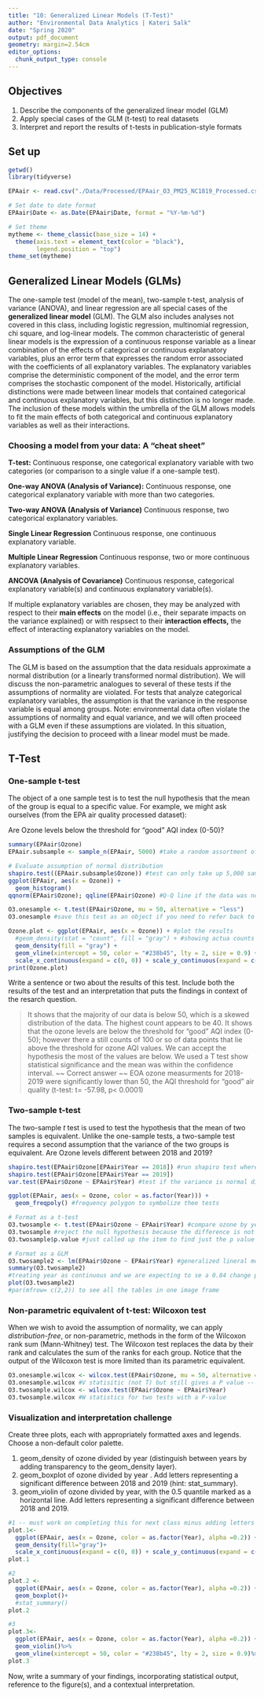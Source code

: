```yaml
---
title: "10: Generalized Linear Models (T-Test)"
author: "Environmental Data Analytics | Kateri Salk"
date: "Spring 2020"
output: pdf_document
geometry: margin=2.54cm
editor_options: 
  chunk_output_type: console
---
```


## Objectives
1. Describe the components of the generalized linear model (GLM)
2. Apply special cases of the GLM (t-test) to real datasets
3. Interpret and report the results of t-tests in publication-style formats

## Set up
```r
getwd()
library(tidyverse)

EPAair <- read.csv("./Data/Processed/EPAair_O3_PM25_NC1819_Processed.csv")

# Set date to date format
EPAair$Date <- as.Date(EPAair$Date, format = "%Y-%m-%d")

# Set theme
mytheme <- theme_classic(base_size = 14) +
  theme(axis.text = element_text(color = "black"), 
        legend.position = "top")
theme_set(mytheme)
```

## Generalized Linear Models (GLMs)

The one-sample test (model of the mean), two-sample t-test, analysis of variance (ANOVA), and linear regression are all special cases of the **generalized linear model** (GLM). The GLM also includes analyses not covered in this class, including logistic regression, multinomial regression, chi square, and log-linear models. The common characteristic of general linear models is the expression of a continuous response variable as a linear combination of the effects of categorical or continuous explanatory variables, plus an error term that expresses the random error associated with the coefficients of all explanatory variables. The explanatory variables comprise the deterministic component of the model, and the error term comprises the stochastic component of the model. Historically, artificial distinctions were made between linear models that contained categorical and continuous explanatory variables, but this distinction is no longer made. The inclusion of these models within the umbrella of the GLM allows models to fit the main effects of both categorical and continuous explanatory variables as well as their interactions. 

### Choosing a model from your data: A "cheat sheet"

**T-test:** Continuous response, one categorical explanatory variable with two categories (or comparison to a single value if a one-sample test).

**One-way ANOVA (Analysis of Variance):** Continuous response, one categorical explanatory variable with more than two categories.

**Two-way ANOVA (Analysis of Variance)** Continuous response, two categorical explanatory variables.

**Single Linear Regression** Continuous response, one continuous explanatory variable.

**Multiple Linear Regression** Continuous response, two or more continuous explanatory variables.

**ANCOVA (Analysis of Covariance)** Continuous response, categorical explanatory variable(s) and  continuous explanatory variable(s).

If multiple explanatory variables are chosen, they may be analyzed with respect to their **main effects** on the model (i.e., their separate impacts on the variance explained) or with respsect to their **interaction effects,** the effect of interacting explanatory variables on the model. 

### Assumptions of the GLM

The GLM is based on the assumption that the data residuals approximate a normal distribution (or a linearly transformed normal distribution). We will discuss the non-parametric analogues to several of these tests if the assumptions of normality are violated. For tests that analyze categorical explanatory variables, the assumption is that the variance in the response variable is equal among groups. Note: environmental data often violate the assumptions of normality and equal variance, and we will often proceed with a GLM even if these assumptions are violated. In this situation, justifying the decision to proceed with a linear model must be made. 

## T-Test
### One-sample t-test
The object of a one sample test is to test the null hypothesis that the mean of the group is equal to a specific value. For example, we might ask ourselves (from the EPA air quality processed dataset): 

Are Ozone levels below the threshold for "good" AQI index (0-50)?

```r

summary(EPAair$Ozone)
EPAair.subsample <- sample_n(EPAair, 5000) #take a random assortment of the 5000 samples- in this case our p value is very small so we do not have a normal distribution-- not well approximated by a normal distribution graph

# Evaluate assumption of normal distribution
shapiro.test((EPAair.subsample$Ozone)) #test can only take up 5,000 samples
ggplot(EPAair, aes(x = Ozone)) +
  geom_histogram() 
qqnorm(EPAair$Ozone); qqline(EPAair$Ozone) #Q-Q line if the data was normally distributed. There are several sampples quantiles that are higher than our one to one

O3.onesample <- t.test(EPAair$Ozone, mu = 50, alternative = "less")
O3.onesample #save this test as an object if you need to refer back to it. Just give it one column of data to use, compare to the mean (50), and an alternative of less which is the alternative hypothesis that the mean is less than 50

Ozone.plot <- ggplot(EPAair, aes(x = Ozone)) + #plot the results 
  #geom_density(stat = "count", fill = "gray") + #showing actua counts of the data set
  geom_density(fill = "gray") +
  geom_vline(xintercept = 50, color = "#238b45", lty = 2, size = 0.9) +
  scale_x_continuous(expand = c(0, 0)) + scale_y_continuous(expand = c(0, 0)) #move axis to start at 0 but must specify for both x and y
print(Ozone.plot)
```

Write a sentence or two about the results of this test. Include both the results of the test and an interpretation that puts the findings in context of the resarch question.

> It shows that the majority of our data is below 50, which is a skewed distribution of the data. The highest count appears to be 40. It shows that the ozone levels are below the threshold for "good" AQI index (0-50); however there a still counts of 100 or so of data points that lie above the threshold for ozone AQI values. We can accept the hypothesis the most of the values are below. We used a T test show statistical significance and the mean was within the confidence interval.
~~ Correct answer ~~
EOA ozone measurments for 2018-2019 were significantly lower than 50, the AQI threshold for "good" air quality (t-test: t= -57.98, p< 0.0001)

### Two-sample t-test
The two-sample *t* test is used to test the hypothesis that the mean of two samples is equivalent. Unlike the one-sample tests, a two-sample test requires a second assumption that the variance of the two groups is equivalent. Are Ozone levels different between 2018 and 2019?

```r
shapiro.test(EPAair$Ozone[EPAair$Year == 2018]) #run shapiro test where the year is set to 2018
shapiro.test(EPAair$Ozone[EPAair$Year == 2019]) 
var.test(EPAair$Ozone ~ EPAair$Year) #test if the variance is normal distribution, and gives us information about the alternative hypothesis- variances are significantly different from one another

ggplot(EPAair, aes(x = Ozone, color = as.factor(Year))) +
  geom_freqpoly() #frequency polygon to symbolize thee tests

# Format as a t-test
O3.twosample <- t.test(EPAair$Ozone ~ EPAair$Year) #compare ozone by year instead of by mu but we did not specify another null hypothesis 
O3.twosample #reject the null hypothesis because the difference is not = to 0 that the means are equal, our T value is negative and lower on our significant factor, shows the mean of each group for both years. Significant worsening in air quality. Df= degree of freedom and the higher the number the better
O3.twosample$p.value #just called up the item to find just the p value

# Format as a GLM
O3.twosample2 <- lm(EPAair$Ozone ~ EPAair$Year) #generalized lineral model (lm)
summary(O3.twosample2)
#treating year as continuous and we are expecting to se a 0.84 change per year in ozone value.
plot(O3.twosample2)
#par(mfrow= c(2,2)) to see all the tables in one image frame
```

### Non-parametric equivalent of t-test: Wilcoxon test

When we wish to avoid the assumption of normality, we can apply *distribution-free*, or non-parametric, methods in the form of the Wilcoxon rank sum (Mann-Whitney) test. The Wilcoxon test replaces the data by their rank and calculates the sum of the ranks for each group. Notice that the output of the Wilcoxon test is more limited than its parametric equivalent.

```r
O3.onesample.wilcox <- wilcox.test(EPAair$Ozone, mu = 50, alternative = "less")
O3.onesample.wilcox #V statisitic (not T) but still gives a P value -- less statistical robustness
O3.twosample.wilcox <- wilcox.test(EPAair$Ozone ~ EPAair$Year)
O3.twosample.wilcox #W statistics for two tests with a P-value
```

### Visualization and interpretation challenge

Create three plots, each with appropriately formatted axes and legends. Choose a non-default color palette.

1. geom_density of ozone divided by year (distinguish between years by adding transparency to the geom_density layer).
2. geom_boxplot of ozone divided by year . Add letters representing a significant difference between 2018 and 2019 (hint: stat_summary). 
3. geom_violin of ozone divided by year, with the 0.5 quantile marked as a horizontal line. Add letters representing a significant difference between 2018 and 2019. 

```r
#1 -- must work on completing this for next class minus adding letters representing with key
plot.1<-
  ggplot(EPAair, aes(x = Ozone, color = as.factor(Year), alpha =0.2)) +
  geom_density(fill="gray")+
  scale_x_continuous(expand = c(0, 0)) + scale_y_continuous(expand = c(0, 0)) 
plot.1

#2
plot.2 <-
  ggplot(EPAair, aes(x = Ozone, color = as.factor(Year), alpha =0.2)) +
  geom_boxplot()+
  #stat_summary()
plot.2

#3
plot.3<-
  ggplot(EPAair, aes(x = Ozone, color = as.factor(Year), alpha =0.2)) +
  geom_violin()%>%
  geom_vline(xintercept = 50, color = "#238b45", lty = 2, size = 0.9)%>%
plot.3
```

Now, write a summary of your findings, incorporating statistical output, reference to the figure(s), and a contextual interpretation.

> 



